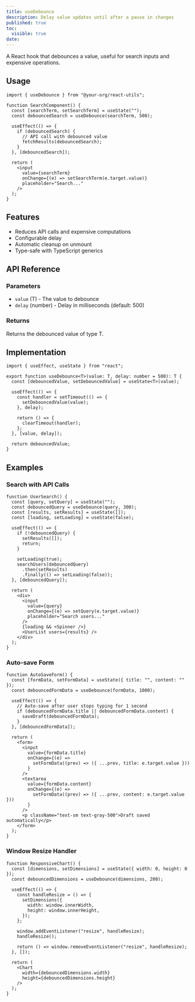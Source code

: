 ```yaml
---
title: useDebounce
description: Delay value updates until after a pause in changes
published: true
toc:
  visible: true
date:
---
```


A React hook that debounces a value, useful for search inputs and expensive operations.

## Usage

```tsx
import { useDebounce } from "@your-org/react-utils";

function SearchComponent() {
  const [searchTerm, setSearchTerm] = useState("");
  const debouncedSearch = useDebounce(searchTerm, 500);

  useEffect(() => {
    if (debouncedSearch) {
      // API call with debounced value
      fetchResults(debouncedSearch);
    }
  }, [debouncedSearch]);

  return (
    <input
      value={searchTerm}
      onChange={(e) => setSearchTerm(e.target.value)}
      placeholder="Search..."
    />
  );
}
```

## Features

- Reduces API calls and expensive computations
- Configurable delay
- Automatic cleanup on unmount
- Type-safe with TypeScript generics

## API Reference

### Parameters

- `value` (T) - The value to debounce
- `delay` (number) - Delay in milliseconds (default: 500)

### Returns

Returns the debounced value of type T.

## Implementation

```tsx
import { useEffect, useState } from "react";

export function useDebounce<T>(value: T, delay: number = 500): T {
  const [debouncedValue, setDebouncedValue] = useState<T>(value);

  useEffect(() => {
    const handler = setTimeout(() => {
      setDebouncedValue(value);
    }, delay);

    return () => {
      clearTimeout(handler);
    };
  }, [value, delay]);

  return debouncedValue;
}
```

## Examples

### Search with API Calls

```tsx
function UserSearch() {
  const [query, setQuery] = useState("");
  const debouncedQuery = useDebounce(query, 300);
  const [results, setResults] = useState([]);
  const [loading, setLoading] = useState(false);

  useEffect(() => {
    if (!debouncedQuery) {
      setResults([]);
      return;
    }

    setLoading(true);
    searchUsers(debouncedQuery)
      .then(setResults)
      .finally(() => setLoading(false));
  }, [debouncedQuery]);

  return (
    <div>
      <input
        value={query}
        onChange={(e) => setQuery(e.target.value)}
        placeholder="Search users..."
      />
      {loading && <Spinner />}
      <UserList users={results} />
    </div>
  );
}
```

### Auto-save Form

```tsx
function AutoSaveForm() {
  const [formData, setFormData] = useState({ title: "", content: "" });
  const debouncedFormData = useDebounce(formData, 1000);

  useEffect(() => {
    // Auto-save after user stops typing for 1 second
    if (debouncedFormData.title || debouncedFormData.content) {
      saveDraft(debouncedFormData);
    }
  }, [debouncedFormData]);

  return (
    <form>
      <input
        value={formData.title}
        onChange={(e) =>
          setFormData((prev) => ({ ...prev, title: e.target.value }))
        }
      />
      <textarea
        value={formData.content}
        onChange={(e) =>
          setFormData((prev) => ({ ...prev, content: e.target.value }))
        }
      />
      <p className="text-sm text-gray-500">Draft saved automatically</p>
    </form>
  );
}
```

### Window Resize Handler

```tsx
function ResponsiveChart() {
  const [dimensions, setDimensions] = useState({ width: 0, height: 0 });
  const debouncedDimensions = useDebounce(dimensions, 200);

  useEffect(() => {
    const handleResize = () => {
      setDimensions({
        width: window.innerWidth,
        height: window.innerHeight,
      });
    };

    window.addEventListener("resize", handleResize);
    handleResize();

    return () => window.removeEventListener("resize", handleResize);
  }, []);

  return (
    <Chart
      width={debouncedDimensions.width}
      height={debouncedDimensions.height}
    />
  );
}
```

